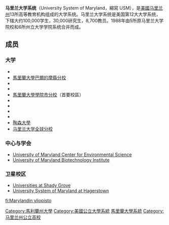 {{Untranslated-jargon|time=2015-07-29}}
{{unreferenced|time=2015-07-28T17:14:05+00:00}}
'''马里兰大学系统'''（University System of Maryland，縮寫 USM），是[[美國|美國]][[马里兰州|马里兰州]]13所高等教育机构组成的大学系统。马里兰大学系统是美国第12大大学系统，下辖大约100,000学生，30,000研究生，8,700教员。1988年由5所原马里兰大学院校和6所州立大学学院系统合并而成。

== 成员 ==
=== 大学 ===
*{{link-en|馬里蘭大學巴爾的摩分校|University of Maryland, Baltimore}}
*[[馬里蘭大學巴爾的摩縣分校|馬里蘭大學巴爾的摩縣分校]]
*{{link-en|巴爾的摩大學|University of Baltimore}}
*{{link-en|包伊州立大学|Bowie State University}}
*[[馬里蘭大學學院市分校|馬里蘭大學學院市分校]]（首要校區）
*{{link-en|寇平州立大学|Coppin State University}}
*{{link-en|馬里蘭大學東岸分校|University of Maryland, Eastern Shore}}
*{{link-en|霜堡州立大学|Frostburg State University}}
*{{link-en|索尔兹伯里州立大學|Salisbury State University}}
*[[陶森大學|陶森大學]]
*[[马里兰大学全球分校|马里兰大学全球分校]]

=== 中心与学会 ===
*[[University_of_Maryland_Center_for_Environmental_Science|University of Maryland Center for Environmental Science]]
*[[University_of_Maryland_Biotechnology_Institute|University of Maryland Biotechnology Institute]]

=== 卫星校区 ===
*[[Universities_at_Shady_Grove|Universities at Shady Grove]]
*[[University_System_of_Maryland_at_Hagerstown|University System of Maryland at Hagerstown]]

[[Category:馬利蘭州大學|Category:馬利蘭州大學]]
[[Category:美國公立大學系統|Category:美國公立大學系統]]
[[Category:馬里蘭大學系統|]]
[[Category:马里兰州公立高校|Category:马里兰州公立高校]]

[[fi:Marylandin_yliopisto|fi:Marylandin yliopisto]]